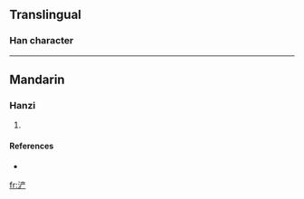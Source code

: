 {{see|滻}}
==Translingual==

===Han character===
{{Han char|rn=85|rad=水|as=06|sn=9|four=|canj=水卜廿竹 (EYTH)|cmean= {{substub}}}}

----

==Mandarin==

===Hanzi===
{{cmn-hanzi|tra=滻|pin=[[chǎn]] ([[chan3]])|wg=ch'an<sup>3</sup>}}

# {{defn|Mandarin}}

====References====
* {{Han ref|kx=0623.171|hdz=31615.090|uh=6D50|ud=27984}}

[[fr:浐]]